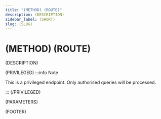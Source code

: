 ```yaml
---
title: "(METHOD) (ROUTE)"
description: (DESCRIPTION)
sidebar_label: (SHORT)
slug: (SLUG)
---
```



# <Highlight color="(METHOD_COLOUR)">(METHOD)</Highlight> (ROUTE)

(DESCRIPTION)

(PRIVILEGED)
:::info Note

This is a privileged endpoint. Only authorised queries will be processed.

:::
(/PRIVILEGED)

(PARAMETERS)

(FOOTER)
